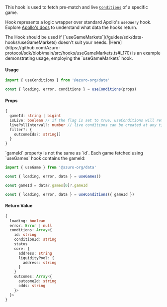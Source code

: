 
This hook is used to fetch pre-match and live [`Conditions`](/concepts/glossary#condition) of a specific game.

Hook represents a logic wrapper over standard Apollo's `useQuery` hook. Explore [Apollo's docs](https://www.apollographql.com/docs/react/api/react/hooks#usequery) to understand what data the hooks return.

<Callout type="warning">
The Hook should be used if [`useGameMarkets`](/guides/sdk/data-hooks/useGameMarkets) doesn't suit your needs. [Here](https://github.com/Azuro-protocol/sdk/blob/main/src/hooks/useGameMarkets.ts#L170) is an example demonstrating usage, employing the `useGameMarkets` hook.
</Callout>

#### Usage

```ts
import { useConditions } from '@azuro-org/data'

const { loading, error, conditions } = useConditions(props)
```

#### Props

```ts
{
  gameId: string | bigint
  isLive: boolean // if the flag is set to true, useConditions will retrieve live conditions.
  livePollInterval?: number // live conditions can be created at any time, and here, you can specify how frequently to check for new live conditions **measured in miliseconds**
  filter?: {
    outcomeIds?: string[]
  }
}
```

<Callout type="warning">
  `gameId` property is not the same as `id`. Each game fetched using `useGames` hook contains the gameId:

  ```ts
  import { useGame } from '@azuro-org/data'

  const { loading, error, data } = useGames()

  const gameId = data?.games[0]?.gameId

  const { loading, error, data } = useConditions({ gameId })
  ```
</Callout>

#### Return Value

```ts
{
  loading: boolean
  error: Error | null
  conditions: Array<{
    id: string
    conditionId: string
    status
    core: {
      address: string
      liquidityPool: {
        address: string
      }
    }
    outcomes: Array<{
      outcomeId: string
      odds: string
    }>
  }>
}
```
